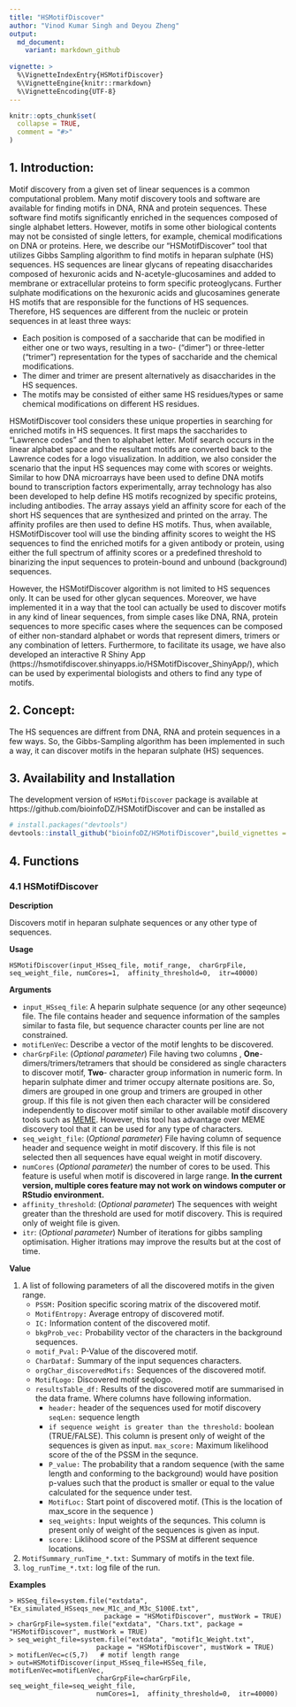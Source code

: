 ```yaml
---
title: "HSMotifDiscover"
author: "Vinod Kumar Singh and Deyou Zheng"
output:
  md_document:
    variant: markdown_github
    
vignette: >
  %\VignetteIndexEntry{HSMotifDiscover}
  %\VignetteEngine{knitr::rmarkdown}
  %\VignetteEncoding{UTF-8}
---
```


 

```r
knitr::opts_chunk$set(
  collapse = TRUE,
  comment = "#>"
)
```



## 1. Introduction:
Motif discovery from a given set of linear sequences is a common computational problem. Many motif discovery tools and software are available for finding motifs in DNA, RNA and protein sequences. These software find motifs significantly enriched in the sequences composed of single alphabet letters. However, motifs in some other biological contents may not be consisted of single letters, for example, chemical modifications on DNA or proteins. Here, we describe our “HSMotifDiscover” tool that utilizes Gibbs Sampling algorithm to find motifs in heparan sulphate (HS) sequences. HS sequences are linear glycans of repeating disaccharides composed of hexuronic acids and N-acetyle-glucosamines and added to membrane or extracellular proteins to form specific proteoglycans. Further sulphate modifications on the hexuronic acids and glucosamines generate HS motifs that are responsible for the functions of HS sequences. Therefore, HS sequences are different from the nucleic or protein sequences in at least three ways:

 - Each position is composed of a saccharide that can be modified in either one or two ways, resulting in a two- (“dimer”) or three-letter (“trimer”) representation for the types of saccharide and the chemical modifications.
 - The dimer and trimer are present alternatively as disaccharides in the HS sequences.
 - The motifs may be consisted of either same HS residues/types or same chemical modifications on different HS residues. 
 
HSMotifDiscover tool considers these unique properties in searching for enriched motifs in HS sequences. It first maps the saccharides to “Lawrence codes” and then to alphabet letter. Motif search occurs in the linear alphabet space and the resultant motifs are converted back to the Lawrence codes for a logo visualization. In addition, we also consider the scenario that the input HS sequences may come with scores or weights.  Similar to how DNA microarrays have been used to define DNA motifs bound to transcription factors experimentally, array technology has also been developed to help define HS motifs recognized by specific proteins, including antibodies. The array assays yield an affinity score for each of the short HS sequences that are synthesized and printed on the array. The affinity profiles are then used to define HS motifs. Thus, when available, HSMotifDiscover tool will use the binding affinity scores to weight the HS sequences to find the enriched motifs for a given antibody or protein, using either the full spectrum of affinity scores or a predefined threshold to binarizing the input sequences to protein-bound and unbound (background) sequences.

However, the HSMotifDiscover algorithm is not limited to HS sequences only. It can be used for other glycan sequences. Moreover, we have implemented it in a way that the tool can actually be used to discover motifs in any kind of linear sequences, from simple cases like DNA, RNA, protein sequences to more specific cases where the sequences can be composed of either non-standard alphabet or words that represent dimers, trimers or any combination of letters. Furthermore, to facilitate its usage, we have also developed an interactive R Shiny App (https://hsmotifdiscover.shinyapps.io/HSMotifDiscover_ShinyApp/), which can be used by experimental biologists and others to find any type of motifs. 


## 2. Concept:
The HS sequences are diffrent from  DNA, RNA and protein sequences in a few ways. So, the Gibbs-Sampling algorithm has been implemented in such a way, it can discover motifs in the heparan sulphate (HS) sequences. 


## 3. Availability and Installation
  The development version of `HSMotifDiscover` package is available at https://github.com/bioinfoDZ/HSMotifDiscover  and can be installed as
```r
# install.packages("devtools")
devtools::install_github("bioinfoDZ/HSMotifDiscover",build_vignettes = FALSE )
```

## 4. Functions

### 4.1  HSMotifDiscover

**Description**

Discovers motif in heparan sulphate sequences or any other type of sequences.

**Usage**

`HSMotifDiscover(input_HSseq_file, motif_range,  charGrpFile, seq_weight_file, numCores=1,  affinity_threshold=0,  itr=40000)`

**Arguments **

- `input_HSseq_file`:	  A heparin sulphate sequence (or any other seqeunce) file. The file contains header and sequence information of the samples similar to fasta file, but sequence character counts per line are not constrained.
- `motifLenVec`:  Describe a vector of the motif lenghts to be discovered.
- `charGrpFile`: (_Optional parameter_) File having two columns , **One**- dimers/trimers/tetramers that should be considered as single characters to discover motif,  **Two**- character group information in numeric form. In heparin sulphate dimer and trimer occupy alternate positions are. So, dimers are grouped in one group and trimers are grouped in other group. If this file is not given then each character will be considered independently to discover motif similar to other available motif discovery tools such as  [MEME ](https://meme-suite.org/meme/tools/meme). However, this tool has advantage over MEME discovery tool that it can be used for any type of characters.
- `seq_weight_file`: (_Optional parameter_) File having column of sequence header and sequence weight in motif discovery. If this file is not selected then all sequences have equal weight in motif discovery.
- `numCores`  (_Optional parameter_) the number of cores to be used. This feature is useful when motif is discovered in large range. **In the current version, multiple cores feature may not work on windows computer or RStudio environment.**
- `affinity_threshold`: (_Optional parameter_) The sequences with weight greater than the threshold are used for motif discovery. This is required only of weight file is given.
- `itr`: (_Optional parameter_) Number of iterations for gibbs sampling optimisation. Higher itrations may improve the results but at the cost of time.



**Value**

1. A list of following parameters of all the discovered motifs in the given range.
    + `PSSM:` Position specific scoring matrix of the discovered motif.
    + `MotifEntropy:` Average entropy of discovered motif.
    + `IC:` Information content of the discovered motif.
    + `bkgProb_vec:` Probability vector of the characters in the background sequences.
    + `motif_Pval:` P-Value of the discovered motif.
    + `CharDataf:` Summary of the input sequences characters.
    + `orgChar_discoveredMotifs:` Sequences of the discovered motif.
    + `MotifLogo:` Discovered motif seqlogo.
    + `resultsTable_df:` Results of the discovered motif are summarised in the data frame. Where columns have following information.
        - `header:` header of the sequences used for motif discovery
         `seqLen:` sequence length
        - `if sequence weight is greater than the threshold:` boolean (TRUE/FALSE). This column is present only of weight of the sequences is given as input.
     `max_score:` Maximum likelihood score of the of the PSSM in the sequnce.
        - `P_value:` The probability that a random sequence (with the same length and conforming to the background) would have position p-values such that the product is smaller or equal to the value calculated for the sequence under test.
        - `MotifLoc:` Start point of discovered motif. (This is the location of max_score in the sequence )
        - `seq_weights:` Input weights of the sequnces. This column is present only of weight of the sequences is given as input.
        - `score:` Liklihood score of the PSSM at different sequence locations.

2.  `MotifSummary_runTime_*.txt:` Summary of motifs in the text file.
3.  `log_runTime_*.txt:` log file of the run.

**Examples**

```
> HSSeq_file=system.file("extdata", "Ex_simulated_HSseqs_new_M1c_and_M3c_S100E.txt", 
                        package = "HSMotifDiscover", mustWork = TRUE)
> charGrpFile=system.file("extdata", "Chars.txt", package = "HSMotifDiscover", mustWork = TRUE)
> seq_weight_file=system.file("extdata", "motif1c_Weight.txt", 
                      package = "HSMotifDiscover", mustWork = TRUE)
> motifLenVec=c(5,7)   # motif length range
> out=HSMotifDiscover(input_HSseq_file=HSSeq_file, motifLenVec=motifLenVec, 
                      charGrpFile=charGrpFile, seq_weight_file=seq_weight_file, 
                      numCores=1,  affinity_threshold=0,  itr=40000)
```

